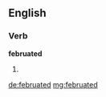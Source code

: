 ==English==

===Verb===
'''februated'''

# {{past of|[[februate]]}}

[[de:februated]]
[[mg:februated]]